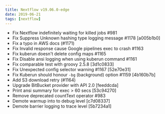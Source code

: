 ```yaml
---
title: Nextflow v19.06.0-edge
date: 2019-06-21
tags: [nextflow]
---
```


- Fix Nextflow indefinitely waiting for killed jobs #981
- Fix Suppress Unknown hashing type logging message #1178 [a005b1b0]
- Fix a typo in AWS docs (#1171)
- Fix Invalid response cause Google pipelines exec to crash #1163
- Fix kuberun doesn't delete config maps #1165
- Fix Disable ansi logging when using kuberun command #1161
- Fix comparable test with groovy 2.5.8 [3d1c0833]
- Fix Unexpected config selector warning #1167 [52e70e31]
- Fix Kuberun should honour `-bg` (background) option #1159 [4b160b7b]
- Add S3 download retry (#1164)
- Upgrade BitBucket provider with API 2.0 [feeddcda]
- Print ansi summary for exec > 60 secs [53c94270]
- Remove deprecated countText operator #983
- Demote warmup into to debug level [c7d08337]
- Demote barrier logging to trace level [5b7234a1]
